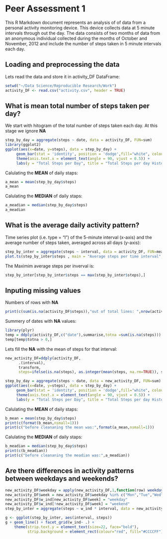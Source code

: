 Peer Assessment 1
========================================================

This R Markdown document represents an analysis of of data from a personal activity monitoring device.
This device collects data at 5 minute intervals through out the day. The data consists of two months of data from an anonymous individual collected during the months of October and November, 2012 and include the number of steps taken in 5 minute intervals each day.

## Loading and preprocessing the data  
Lets read the data and store it in activity_DF DataFrame:

```r
setwd("~/Data Science/Reproducible Research/Work")
activity_DF <- read.csv("activity.csv", header = TRUE)
```

## What is mean total number of steps taken per day?  
We start with hitogram of the total number of steps taken each day. At this stage we ignore **NA**

```r
step_by_day = aggregate(steps ~ date, data = activity_DF, FUN=sum)
library(ggplot2)
ggplot(aes(x=date, y=steps), data = step_by_day) +
     geom_bar(stat = 'identity', position = 'dodge',fill="white", colour="darkgreen") +
     theme(axis.text.x = element_text(angle = 90, vjust = 0.5)) +
     labs(y = "Total Steps per Day", title = "Total Steps per day Historgram" )
```

Calulating the **MEAN** of daily staps:
```r
a_mean = mean(step_by_day$steps)
a_mean
```

Calulating the **MEDIAN** of daily staps:
```r
a_meadian = median(step_by_day$steps)
a_meadian
```

## What is the average daily activity pattern?
Time series plot (i.e. type = "l") of the 5-minute interval (x-axis) and the average number of steps taken, averaged across all days (y-axis):

```r
step_by_inter = aggregate(steps ~ interval, data = activity_DF, FUN=mean)
plot.ts(step_by_inter$steps , main = "Average steps per time interval", ylab= "Average number of steps")
```

The Maximim average steps per inverval is:

```r
step_by_inter[step_by_inter$steps == max(step_by_inter$steps),]
```

## Inputing missing values

Numbers of rows with **NA**

```r
print(c(sum(is.na(activity_DF$steps)),"out of total lines: ",nrow(activity_DF)))
```
Summery of dates with **NA** values:

```r
library(plyr)
temp = ddply(activity_DF,c("date"),summarise,totna =sum(is.na(steps)))
temp[temp$totna > 0,]
```

Lets fill the **NA** with the mean of steps for that interval:

```r
new_activity_DF=ddply(activity_DF, 
      .(interval), 
      transform, 
      steps=ifelse(is.na(steps), as.integer(mean(steps, na.rm=TRUE)), steps))

```

```r
step_by_day = aggregate(steps ~ date, data = new_activity_DF, FUN=sum)
ggplot(aes(x=date, y=steps), data = step_by_day) +
     geom_bar(stat = 'identity', position = 'dodge',fill="white", colour="darkgreen") +
     theme(axis.text.x = element_text(angle = 90, vjust = 0.5)) +
     labs(y = "Total Steps per Day", title = "Total Steps per day Historgram" )
```

Calulating the **MEAN** of daily staps:
```r
b_mean = mean(step_by_day$steps)
print(c(format(b_mean,nsmall=1)))
print(c("before cleananing the mean was:",format(a_mean,nsmall=1)))
```

Calulating the **MEDIAN** of daily staps:
```r
b_meadian = median(step_by_day$steps)
print(c(b_meadian))
print(c("before cleananing the meadian was:",a_meadian))
```

## Are there differences in activity patterns between weekdays and weekends?

```r
new_activity_DF$weekday = apply(new_activity_DF,1,function(row) weekdays(as.Date(row[2]),abbreviate = TRUE))
new_activity_DF$week = new_activity_DF$weekday %in% c("Mon","Tue","Wed","Thu","Fri")
new_activity_DF$w_ind[new_activity_DF$week] = "weekday"
new_activity_DF$w_ind[!new_activity_DF$week] = "weekend"
step_by_inter = aggregate(steps ~ w_ind * interval, data = new_activity_DF, FUN=mean)

g <- ggplot(step_by_inter, aes(interval, steps))
g + geom_line() + facet_grid(w_ind~ .) +
    theme(strip.text.y = element_text(size=22, face="bold"),
          strip.background = element_rect(colour="red", fill="#CCCCFF"))

```


